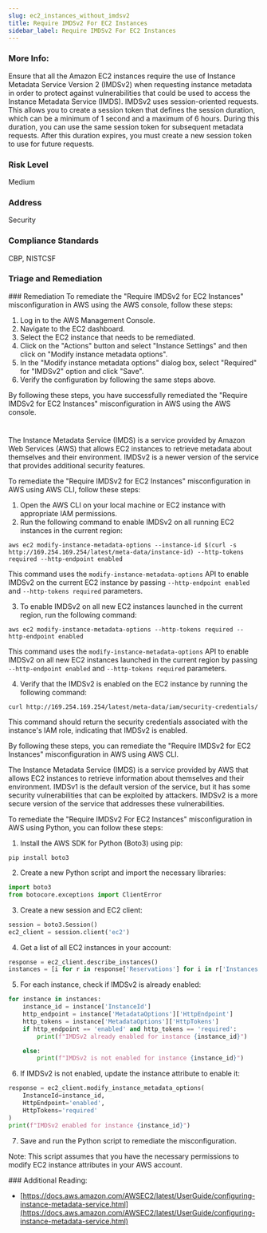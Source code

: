 ```yaml
---
slug: ec2_instances_without_imdsv2
title: Require IMDSv2 For EC2 Instances
sidebar_label: Require IMDSv2 For EC2 Instances
---
```


### More Info:

Ensure that all the Amazon EC2 instances require the use of Instance Metadata Service Version 2 (IMDSv2) when requesting instance metadata in order to protect against vulnerabilities that could be used to access the Instance Metadata Service (IMDS). IMDSv2 uses session-oriented requests. This allows you to create a session token that defines the session duration, which can be a minimum of 1 second and a maximum of 6 hours. During this duration, you can use the same session token for subsequent metadata requests. After this duration expires, you must create a new session token to use for future requests.

### Risk Level

Medium

### Address

Security

### Compliance Standards

CBP, NISTCSF


### Triage and Remediation
<Tabs>
<Tab title='Remediation'>
### Remediation

<AccordionGroup>
<Accordion title='Using Console' defaultOpen='true'>
To remediate the "Require IMDSv2 for EC2 Instances" misconfiguration in AWS using the AWS console, follow these steps:

1. Log in to the AWS Management Console.
2. Navigate to the EC2 dashboard.
3. Select the EC2 instance that needs to be remediated.
4. Click on the "Actions" button and select "Instance Settings" and then click on "Modify instance metadata options".
5. In the "Modify instance metadata options" dialog box, select "Required" for "IMDSv2" option and click "Save".
6. Verify the configuration by following the same steps above.

By following these steps, you have successfully remediated the "Require IMDSv2 for EC2 Instances" misconfiguration in AWS using the AWS console.

#
</Accordion>

<Accordion title='Using CLI'>
The Instance Metadata Service (IMDS) is a service provided by Amazon Web Services (AWS) that allows EC2 instances to retrieve metadata about themselves and their environment. IMDSv2 is a newer version of the service that provides additional security features. 

To remediate the "Require IMDSv2 for EC2 Instances" misconfiguration in AWS using AWS CLI, follow these steps:

1. Open the AWS CLI on your local machine or EC2 instance with appropriate IAM permissions.
2. Run the following command to enable IMDSv2 on all running EC2 instances in the current region:
```
aws ec2 modify-instance-metadata-options --instance-id $(curl -s http://169.254.169.254/latest/meta-data/instance-id) --http-tokens required --http-endpoint enabled
```
This command uses the `modify-instance-metadata-options` API to enable IMDSv2 on the current EC2 instance by passing `--http-endpoint enabled` and `--http-tokens required` parameters.

3. To enable IMDSv2 on all new EC2 instances launched in the current region, run the following command:
```
aws ec2 modify-instance-metadata-options --http-tokens required --http-endpoint enabled
```
This command uses the `modify-instance-metadata-options` API to enable IMDSv2 on all new EC2 instances launched in the current region by passing `--http-endpoint enabled` and `--http-tokens required` parameters.

4. Verify that the IMDSv2 is enabled on the EC2 instance by running the following command:
```
curl http://169.254.169.254/latest/meta-data/iam/security-credentials/
```
This command should return the security credentials associated with the instance's IAM role, indicating that IMDSv2 is enabled.

By following these steps, you can remediate the "Require IMDSv2 for EC2 Instances" misconfiguration in AWS using AWS CLI.
</Accordion>

<Accordion title='Using Python'>
The Instance Metadata Service (IMDS) is a service provided by AWS that allows EC2 instances to retrieve information about themselves and their environment. IMDSv1 is the default version of the service, but it has some security vulnerabilities that can be exploited by attackers. IMDSv2 is a more secure version of the service that addresses these vulnerabilities. 

To remediate the "Require IMDSv2 For EC2 Instances" misconfiguration in AWS using Python, you can follow these steps:

1. Install the AWS SDK for Python (Boto3) using pip:

```
pip install boto3
```

2. Create a new Python script and import the necessary libraries:

```python
import boto3
from botocore.exceptions import ClientError
```

3. Create a new session and EC2 client:

```python
session = boto3.Session()
ec2_client = session.client('ec2')
```

4. Get a list of all EC2 instances in your account:

```python
response = ec2_client.describe_instances()
instances = [i for r in response['Reservations'] for i in r['Instances']]
```

5. For each instance, check if IMDSv2 is already enabled:

```python
for instance in instances:
    instance_id = instance['InstanceId']
    http_endpoint = instance['MetadataOptions']['HttpEndpoint']
    http_tokens = instance['MetadataOptions']['HttpTokens']
    if http_endpoint == 'enabled' and http_tokens == 'required':
        print(f"IMDSv2 already enabled for instance {instance_id}")

    else:
        print(f"IMDSv2 is not enabled for instance {instance_id}")
```

6. If IMDSv2 is not enabled, update the instance attribute to enable it:

```python
response = ec2_client.modify_instance_metadata_options(
    InstanceId=instance_id,
    HttpEndpoint='enabled',
    HttpTokens='required'
)
print(f"IMDSv2 enabled for instance {instance_id}")
```

7. Save and run the Python script to remediate the misconfiguration.

Note: This script assumes that you have the necessary permissions to modify EC2 instance attributes in your AWS account.
</Accordion>

</AccordionGroup>
</Tab>
</Tabs>
### Additional Reading:

- [https://docs.aws.amazon.com/AWSEC2/latest/UserGuide/configuring-instance-metadata-service.html](https://docs.aws.amazon.com/AWSEC2/latest/UserGuide/configuring-instance-metadata-service.html) 


